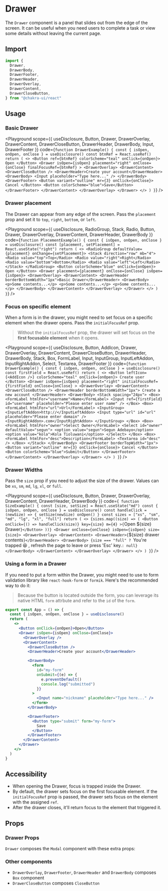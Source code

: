 

#  Drawer

The `Drawer` component is a panel that slides out from the edge of the screen.
It can be useful when you need users to complete a task or view some details
without leaving the current page.





## Import

```js
import {
  Drawer,
  DrawerBody,
  DrawerFooter,
  DrawerHeader,
  DrawerOverlay,
  DrawerContent,
  DrawerCloseButton,
} from "@chakra-ui/react"
```

## Usage

### Basic Drawer

<Playground
scope={{  useDisclosure, Button, Drawer, DrawerOverlay, DrawerContent, DrawerCloseButton, DrawerHeader, DrawerBody, Input, DrawerFooter }}
code={`
function DrawerExample() {
  const { isOpen, onOpen, onClose } = useDisclosure()
  const btnRef = React.useRef()
  return (
    <>
      <Button ref={btnRef} colorScheme="teal" onClick={onOpen}>
        Open
      </Button>
      <Drawer
        isOpen={isOpen}
        placement="right"
        onClose={onClose}
        finalFocusRef={btnRef}
      >
        <DrawerOverlay>
          <DrawerContent>
            <DrawerCloseButton />
            <DrawerHeader>Create your account</DrawerHeader>
            <DrawerBody>
              <Input placeholder="Type here..." />
            </DrawerBody>
            <DrawerFooter>
              <Button variant="outline" mr={3} onClick={onClose}>
                Cancel
              </Button>
              <Button colorScheme="blue">Save</Button>
            </DrawerFooter>
          </DrawerContent>
        </DrawerOverlay>
      </Drawer>
    </>
  )
}
`}
/>

### Drawer placement

The Drawer can appear from any edge of the screen. Pass the `placement` prop and
set it to `top`, `right`, `bottom`, or `left`.

<Playground
scope={{  useDisclosure, RadioGroup, Stack, Radio, Button, Drawer, DrawerOverlay, DrawerContent, DrawerHeader, DrawerBody }}
code={`
function PlacementExample() {
  const { isOpen, onOpen, onClose } = useDisclosure()
  const [placement, setPlacement] = React.useState("right")
  return (
    <>
      <RadioGroup defaultValue={placement} onChange={setPlacement}>
        <Stack direction="row" mb="4">
          <Radio value="top">Top</Radio>
          <Radio value="right">Right</Radio>
          <Radio value="bottom">Bottom</Radio>
          <Radio value="left">Left</Radio>
        </Stack>
      </RadioGroup>
      <Button colorScheme="blue" onClick={onOpen}>
        Open
      </Button>
      <Drawer placement={placement} onClose={onClose} isOpen={isOpen}>
        <DrawerOverlay>
          <DrawerContent>
            <DrawerHeader borderBottomWidth="1px">Basic Drawer</DrawerHeader>
            <DrawerBody>
              <p>Some contents...</p>
              <p>Some contents...</p>
              <p>Some contents...</p>
            </DrawerBody>
          </DrawerContent>
        </DrawerOverlay>
      </Drawer>
    </>
  )
}
`}
/>

### Focus on specific element

When a form is in the drawer, you might need to set focus on a specific element
when the drawer opens. Pass the `initialFocusRef` prop.

> Without the `initialFocusRef` prop, the drawer will set focus on the **first
> focusable element** when it opens.

<Playground
scope={{  useDisclosure, Button, AddIcon, Drawer, DrawerOverlay, DrawerContent, DrawerCloseButton, DrawerHeader, DrawerBody, Stack, Box, FormLabel, Input, InputGroup, InputLeftAddon, InputRightAddon, Select, Textarea, DrawerFooter }}
code={`
function DrawerExample() {
  const { isOpen, onOpen, onClose } = useDisclosure()
  const firstField = React.useRef()
  return (
    <>
      <Button leftIcon={<AddIcon />} colorScheme="teal" onClick={onOpen}>
        Create user
      </Button>
      <Drawer
        isOpen={isOpen}
        placement="right"
        initialFocusRef={firstField}
        onClose={onClose}
      >
        <DrawerOverlay>
          <DrawerContent>
            <DrawerCloseButton />
            <DrawerHeader borderBottomWidth="1px">
              Create a new account
            </DrawerHeader>
            <DrawerBody>
              <Stack spacing="24px">
                <Box>
                  <FormLabel htmlFor="username">Name</FormLabel>
                  <Input
                    ref={firstField}
                    id="username"
                    placeholder="Please enter user name"
                  />
                </Box>
                <Box>
                  <FormLabel htmlFor="url">Url</FormLabel>
                  <InputGroup>
                    <InputLeftAddon>http://</InputLeftAddon>
                    <Input
                      type="url"
                      id="url"
                      placeholder="Please enter domain"
                    />
                    <InputRightAddon>.com</InputRightAddon>
                  </InputGroup>
                </Box>
                <Box>
                  <FormLabel htmlFor="owner">Select Owner</FormLabel>
                  <Select id="owner" defaultValue="segun">
                    <option value="segun">Segun Adebayo</option>
                    <option value="kola">Kola Tioluwani</option>
                  </Select>
                </Box>
                <Box>
                  <FormLabel htmlFor="desc">Description</FormLabel>
                  <Textarea id="desc" />
                </Box>
              </Stack>
            </DrawerBody>
            <DrawerFooter borderTopWidth="1px">
              <Button variant="outline" mr={3} onClick={onClose}>
                Cancel
              </Button>
              <Button colorScheme="blue">Submit</Button>
            </DrawerFooter>
          </DrawerContent>
        </DrawerOverlay>
      </Drawer>
    </>
  )
}
`}
/>

### Drawer Widths

Pass the `size` prop if you need to adjust the size of the drawer. Values can be
`xs`, `sm`, `md`, `lg`, `xl`, or `full`.

<Playground
scope={{  useDisclosure, Button, Drawer, DrawerOverlay, DrawerContent, DrawerHeader, DrawerBody }}
code={`
function SizeExample() {
  const [size, setSize] = React.useState("md")
  const { isOpen, onOpen, onClose } = useDisclosure()
  const handleClick = (newSize) => {
    setSize(newSize)
    onOpen()
  }
  const sizes = ["xs", "sm", "md", "lg", "xl", "full"]
  return (
    <>
      {sizes.map((size) => (
        <Button
          onClick={() => handleClick(size)}
          key={size}
          m={4}
        >{`Open ${size} Drawer`}</Button>
      ))}
      <Drawer onClose={onClose} isOpen={isOpen} size={size}>
        <DrawerOverlay>
          <DrawerContent>
            <DrawerHeader>{`${size} drawer contents`}</DrawerHeader>
            <DrawerBody>
              {size === "full"
                ? `You're trapped 😆 , refresh the page to leave or press 'Esc' key.`
                : null}
            </DrawerBody>
          </DrawerContent>
        </DrawerOverlay>
      </Drawer>
    </>
  )
}
`}
/>

### Using a form in a Drawer

If you need to put a form within the Drawer, you might need to use to form
validation library like `react-hook-form` or `formik`. Here's the recommended
way to do it:

> Because the button is located outside the form, you can leverage its native
> HTML `form` attrbute and refer to the `id` of the `form`.

```jsx live=false
export const App = () => {
  const { isOpen, onOpen, onClose } = useDisclosure()
  return (
    <>
      <Button onClick={onOpen}>Open</Button>
      <Drawer isOpen={isOpen} onClose={onClose}>
        <DrawerOverlay />
        <DrawerContent>
          <DrawerCloseButton />
          <DrawerHeader>Create your account</DrawerHeader>

          <DrawerBody>
            <form
              id="my-form"
              onSubmit={(e) => {
                e.preventDefault()
                console.log("submitted")
              }}
            >
              <Input name="nickname" placeholder="Type here..." />
            </form>
          </DrawerBody>

          <DrawerFooter>
            <Button type="submit" form="my-form">
              Save
            </Button>
          </DrawerFooter>
        </DrawerContent>
      </Drawer>
    </>
  )
}
```

## Accessibility

- When opening the Drawer, focus is trapped inside the Drawer.
- By default, the drawer sets focus on the first focusable element. If the
  `initialFocusRef` prop is passed, the drawer sets focus on the element with
  the assigned `ref`.
- After the drawer closes, it'll return focus to the element that triggered it.

## Props

### Drawer Props

`Drawer` composes the `Modal` component with these extra props:

<PropsTable of="Drawer" />

### Other components

- `DrawerOverlay`, `DrawerFooter`, `DrawerHeader` and `DrawerBody` composes
  `Box` component
- `DrawerCloseButton` composes `CloseButton`